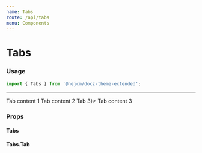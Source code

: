 ```yaml
---
name: Tabs
route: /api/tabs
menu: Components
---
```



# Tabs

### Usage

```jsx
import { Tabs } from '@nejcm/docz-theme-extended';
```

<hr />

<Playground>
  <Tabs activeId="1">
    <Tabs.Tab id="1" title="Tab 1">
      Tab content 1
    </Tabs.Tab>
    <Tabs.Tab id="2" title="Tab 2">
      Tab content 2
    </Tabs.Tab>
    <Tabs.Tab id="3" title={<i>Tab 3</i>}>
      Tab content 3
    </Tabs.Tab>
  </Tabs>
</Playground>

### Props

#### Tabs

<Props table={true} of={Tabs} />

#### Tabs.Tab

<Props table={true} of={Tabs.Tab} />
